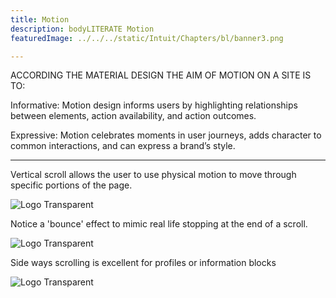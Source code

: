 ```yaml
---
title: Motion
description: bodyLITERATE Motion
featuredImage: ../../../static/Intuit/Chapters/bl/banner3.png

---
```

ACCORDING THE MATERIAL DESIGN THE AIM OF MOTION ON A SITE IS TO:

Informative: Motion design informs users by highlighting relationships between elements, action availability, and action outcomes.

Expressive: Motion celebrates moments in user journeys, adds character to common interactions, and can express a brand’s style.

---


Vertical scroll allows the user to use physical motion to move through specific portions of the page.


<BrandBox>


![Logo Transparent](../../../static/Intuit/Motion/verticalScroll1.gif)



</BrandBox>


Notice a 'bounce' effect to mimic real life stopping at the end of a scroll.


<BrandBox>


![Logo Transparent](../../../static/Intuit/Motion/verticalScroll2.gif)


</BrandBox>



Side ways scrolling is excellent for profiles or information blocks

<BrandBox>


![Logo Transparent](../../../static/Intuit/Motion/horizScroll2.gif)


</BrandBox>

